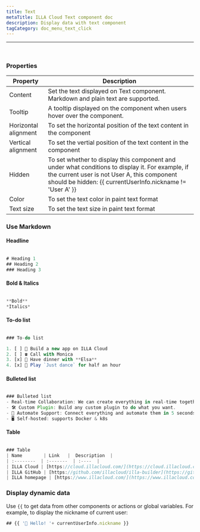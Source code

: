 ```yaml
---
title: Text
metaTitle: ILLA Cloud Text component doc
description: Display data with text component
tagCategory: doc_menu_text_click
---
```

---

## <Heading hidden>Text</Heading>

<img src='https://cdn.illacloud.com/official-website/img/docs/assemble/text1.png' alt="" />

### Properties

| Property | Description |
| --- | --- |
| Content | Set the text displayed on Text component. Markdown and plain text are supported.  |
| Tooltip | A tooltip displayed on the component when users hover over the component. |
| Horizontal alignment | To set the horizontal position of the text content in the component |
| Vertical alignment | To set the vertial position of the text content in the component |
| Hidden | To set whether to display this component and under what conditions to display it. For example, if the current user is not User A, this component should be hidden: {{ currentUserInfo.nickname != 'User A' }} |
| Color | To set the text color in paint text format |
| Text size | To set the text size in paint text format |

### Use Markdown

#### Headline

<img src='https://cdn.illacloud.com/official-website/img/docs/assemble/text2.png' alt="" />

```jsx
# Heading 1
## Heading 2
### Heading 3
```

#### Bold & Italics

<img src='https://cdn.illacloud.com/official-website/img/docs/assemble/text3.png' alt="" />

```jsx
**Bold**
*Italics*
```

#### To-do list

<img src='https://cdn.illacloud.com/official-website/img/docs/assemble/text4.png' alt="" />

```jsx
### To-do list

1. [ ] 🚀 Build a new app on ILLA Cloud
2. [ ] ☎️ Call with Monica
3. [x] 🍷 Have dinner with **Elsa**
4. [x] 💃 Play `Just dance` for half an hour
```

#### Bulleted list

<img src='https://cdn.illacloud.com/official-website/img/docs/assemble/text5.png' alt="" />

```jsx
### Bulleted list
- Real-time Collaboration: We can create everything in real-time together.
- 🛠 Custom Plugin: Build any custom plugin to do what you want.
- 🤖 Automate Support: Connect everything and automate them in 5 seconds.
- 🖥 Self-hosted: supports Docker & k8s
```

#### Table

<img src='https://cdn.illacloud.com/official-website/img/docs/assemble/text6.png' alt="" />

```jsx
### Table
| Name        | Link   |  Description  |
| :--------  | :-------  | :----  |
| ILLA Cloud | [https://cloud.illacloud.com/](https://cloud.illacloud.com/) |Build apps on ILLA Cloud|
| ILLA GitHub | [https://github.com/illacloud/illa-builder](https://github.com/illacloud/illa-builder) |Star us on GitHub|
| ILLA homepage | [https://www.illacloud.com/](https://www.illacloud.com/) |ILLA Cloud Offical website
```

### Display dynamic data

Use `{{` to get data from other components or actions or global variables. For example, to display the nickname of current user:



```jsx
## {{ '👋 Hello! '+ currentUserInfo.nickname }}
```
